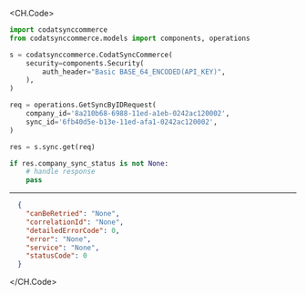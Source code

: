 
<CH.Code>
```python Get.py
import codatsynccommerce
from codatsynccommerce.models import components, operations

s = codatsynccommerce.CodatSyncCommerce(
    security=components.Security(
        auth_header="Basic BASE_64_ENCODED(API_KEY)",
    ),
)

req = operations.GetSyncByIDRequest(
    company_id='8a210b68-6988-11ed-a1eb-0242ac120002',
    sync_id='6fb40d5e-b13e-11ed-afa1-0242ac120002',
)

res = s.sync.get(req)

if res.company_sync_status is not None:
    # handle response
    pass

```
---

```json Example Response
  {
    "canBeRetried": "None",
    "correlationId": "None",
    "detailedErrorCode": 0,
    "error": "None",
    "service": "None",
    "statusCode": 0
  }
```
</CH.Code>
